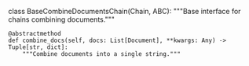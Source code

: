 class BaseCombineDocumentsChain(Chain, ABC):
    """Base interface for chains combining documents."""

    @abstractmethod
    def combine_docs(self, docs: List[Document], **kwargs: Any) -> Tuple[str, dict]:
        """Combine documents into a single string."""

```